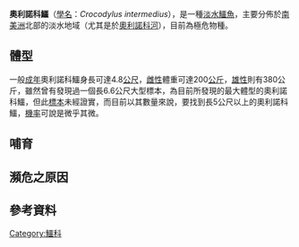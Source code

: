 {{Speciesbox
| image = OrinocoCrocodile.jpg
| image_caption = {{tsl|en|Newport Aquarium|纽波特水族馆}}的奥利诺科鳄
| status = CR
| status_system = IUCN3.1
| status_ref = <ref name=iucn>{{cite iucn |title=''Crocodylus intermedius'' |author1=Balaguera-Reina, S.A. |author2=Espinosa-Blanco, A. |author3=Antelo, R. |author4=Morales-Betancourt, M. |author5=Seijas, A. |last-author-amp=yes |year=2018 |page=e.T5661A3044743}}</ref>
| genus = Crocodylus
| species = intermedius
| authority = Graves, 1819
| range_map = Crocodylus intermedius Distribution.png
| range_map_caption = 綠色部分為奧利諾科鱷的分佈
}}
'''奧利諾科鱷'''（[[學名|學名]]：''Crocodylus intermedius''），是一種[[淡水|淡水]][[鱷魚|鱷魚]]，主要分佈於[[南美洲|南美洲]]北部的淡水地域（尤其是於[[奧利諾科河|奧利諾科河]]），目前為極危物種。

== 體型 ==
一般[[成年|成年]]奧利諾科鱷身長可達4.8[[公尺|公尺]]，[[雌性|雌性]]體重可達200[[公斤|公斤]]，[[雄性|雄性]]則有380公斤，雖然曾有發現過一個長6.6公尺大型標本，為目前所發現的最大體型的奧利諾科鱷，但此[[標本|標本]]未經證實，而目前以其數量來說，要找到長5公尺以上的奧利諾科鱷，[[機率|機率]]可說是微乎其微。

== 哺育 ==

== 瀕危之原因 ==

==參考資料==
{{reflist}}

{{Taxonbar|from=Q272395}}
{{鱷目}}
[[Category:鱷科|Category:鱷科]]

{{Crocodilia-stub}}